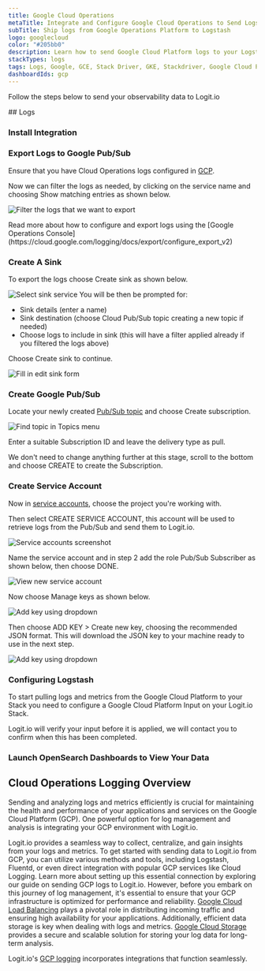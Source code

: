```yaml
---
title: Google Cloud Operations
metaTitle: Integrate and Configure Google Cloud Operations to Send Logs
subTitle: Ship logs from Google Operations Platform to Logstash
logo: googlecloud
color: "#205bb0"
description: Learn how to send Google Cloud Platform logs to your Logstash instance - Ship over 100 log data types fast with Logit.io & simplify your log analysis.
stackTypes: logs
tags: Logs, Google, GCE, Stack Driver, GKE, Stackdriver, Google Cloud Platform, GCP, Google Operations, Cloud Operations, Googlecloudplatform
dashboardIds: gcp
---
```


Follow the steps below to send your observability data to Logit.io

<Steps>
  ## Logs
  
  ### Install Integration

  <InstallIntegration/>
  
  ### Export Logs to Google Pub/Sub

  Ensure that you have Cloud Operations logs configured in [GCP](https://console.cloud.google.com/logs).

  Now we can filter the logs as needed, by clicking on the service name and choosing Show matching entries as shown below.

  ![Filter the logs that we want to export](@/images/integrations/google-pubsub/filter_logs.png)

  <Callout type="info">
    Read more about how to configure and export logs using the [Google Operations Console](https://cloud.google.com/logging/docs/export/configure_export_v2)
  </Callout>

  ### Create A Sink

  To export the logs choose Create sink as shown below.

  ![Select sink service](@/images/integrations/google-pubsub/gcp-ss2.png)
  You will be then be prompted for:
  - Sink details (enter a name)
  - Sink destination (choose Cloud Pub/Sub topic creating a new topic if needed)
  - Choose logs to include in sink (this will have a filter applied already if you filtered the logs above)

  Choose Create sink to continue.

  ![Fill in edit sink form](@/images/integrations/google-pubsub/gcp-ss3.png)

  ### Create Google Pub/Sub

  Locate your newly created [Pub/Sub topic](https://console.cloud.google.com/cloudpubsub/topic/) and choose Create subscription.

  ![Find topic in Topics menu](@/images/integrations/google-pubsub/gcp-ss5.png)
  
  Enter a suitable Subscription ID and leave the delivery type as pull.

  We don't need to change anything further at this stage, scroll to the bottom and choose CREATE to create the Subscription.

  ### Create Service Account

  Now in [service accounts](https://console.cloud.google.com/iam-admin/serviceaccounts), choose the project you're working with. 
      
  Then select CREATE SERVICE ACCOUNT, this account will be used to retrieve logs from the Pub/Sub and send them to Logit.io.

  ![Service accounts screenshot](@/images/integrations/google-pubsub/gcp-ss8.png)

  Name the service account and in step 2 add the role Pub/Sub Subscriber as shown below, then choose DONE.
  
  ![View new service account](@/images/integrations/google-pubsub/gcp-ss11.png)

  Now choose Manage keys as shown below.

  ![Add key using dropdown](@/images/integrations/google-pubsub/gcp-ss12.png)

  Then choose ADD KEY > Create new key, choosing the recommended JSON format. This will download the JSON key to your machine ready to use in the next step.

  ![Add key using dropdown](@/images/integrations/google-pubsub/gcp-ss13.png)

  ### Configuring Logstash

  To start pulling logs and metrics from the Google Cloud Platform to your Stack you need to configure a Google Cloud Platform Input on your Logit.io Stack.

  <ConfigurePubSub type="" utmSource="Google_Cloud_Operations" utmMedium="google" utmCampaign="googlecloudplatform"/>

  <Callout type="info">
    Logit.io will verify your input before it is applied, we will contact you to confirm when this has been completed.
  </Callout>

  ### Launch OpenSearch Dashboards to View Your Data

  <LaunchVisualizer type="logs" />
</Steps>

## Cloud Operations Logging Overview

Sending and analyzing logs and metrics efficiently is crucial for maintaining the health and performance of your applications 
and services on the Google Cloud Platform (GCP). One powerful option for log management and analysis is integrating your GCP environment with Logit.io.

Logit.io provides a seamless way to collect, centralize, and gain insights from your logs and metrics. To get started with sending data to 
Logit.io from GCP, you can utilize various methods and tools, including Logstash, Fluentd, or even direct integration with popular GCP services 
like Cloud Logging. Learn more about setting up this essential connection by exploring our guide on sending GCP logs to Logit.io. 
However, before you embark on this journey of log management, it's essential to ensure that your GCP infrastructure is optimized for 
performance and reliability. [Google Cloud Load Balancing](/integrations/google-cloud-load-balancing) plays a pivotal role in 
distributing incoming traffic and ensuring high availability for your applications. Additionally, efficient data storage is key when dealing with logs and metrics. 
[Google Cloud Storage](/integrations/google-cloud-storage-audit) provides a secure and scalable solution for 
storing your log data for long-term analysis.

Logit.io's [GCP logging](https://logit.io/solutions/gcp-logging/) incorporates integrations that function seamlessly.
